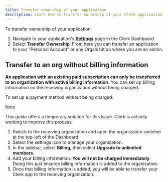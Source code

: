 ```yaml
---
title: Transfer ownership of your application
description: Learn how to transfer ownership of your Clerk application
---
```


To transfer ownership of your application:

1. Navigate to your application's [**Settings**](https://dashboard.clerk.com/last-active?path=settings) page in the Clerk Dashboard.
1. Select **Transfer Ownership**. From here you can transfer an application to your "Personal Account" or any Organization where you are an admin.

## Transfer to an org without billing information

**An application with an existing paid subscription can only be transferred to an organization with active billing information**. You can set up billing information on the receiving organization without being charged.

To set up a payment method without being charged:

> [!NOTE]
> This guide offers a temporary solution for this issue. Clerk is actively working to improve this process.

1. Switch to the receiving organization and open the organization switcher at the top-left of the Dashboard.
1. Select the settings icon to manage your organization.
1. In the sidebar, select **Billing**, then select **Upgrade to unlimited members**.
1. Add your billing information. **You will not be charged immediately**. Doing this just ensures billing information is added to the organization.
1. Once that billing information is added, you will be able to transfer your Clerk app to the receiving organization.
